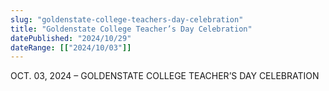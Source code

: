 ```yaml
---
slug: "goldenstate-college-teachers-day-celebration"
title: "Goldenstate College Teacher’s Day Celebration"
datePublished: "2024/10/29"
dateRange: [["2024/10/03"]]
---
```


<!--- content start --->

OCT. 03, 2024 – GOLDENSTATE COLLEGE TEACHER’S DAY CELEBRATION

<!--- content end --->